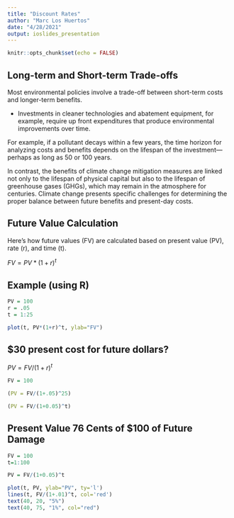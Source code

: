 ```yaml
---
title: "Discount Rates"
author: "Marc Los Huertos"
date: "4/28/2021"
output: ioslides_presentation
---
```


```r
knitr::opts_chunk$set(echo = FALSE)
```

## Long-term and Short-term Trade-offs

Most environmental policies involve a trade-off between short-term costs and longer-term benefits. 

- Investments in cleaner technologies and abatement equipment, for example, require up front expenditures that produce environmental improvements over time. 

For example, if a pollutant decays within a few years, the time horizon for analyzing costs and benefits depends on the lifespan of the investment—perhaps as long as 50 or 100 years. 

In contrast, the benefits of climate change mitigation measures are linked not only to the lifespan of physical capital but also to the lifespan of greenhouse gases (GHGs), which may remain in the atmosphere for centuries. 
Climate change presents specific challenges for determining the proper balance between future benefits and present-day costs.

## Future Value Calculation

Here's how future values (FV) are calculated based on present value (PV), rate (r), and time (t). 

$FV = PV * (1 + r)^t$

## Example (using R)

```r
PV = 100
r = .05
t = 1:25

plot(t, PV*(1+r)^t, ylab="FV")
```

## $30 present cost for future dollars?

$PV = FV/(1+r)^t$

```r
FV = 100

(PV = FV/(1+.05)^25)

(PV = FV/(1+0.05)^t)

```
## Present Value 76 Cents of $100 of Future Damage

```r
FV = 100
t=1:100

PV = FV/(1+0.05)^t

plot(t, PV, ylab="PV", ty='l')
lines(t, FV/(1+.01)^t, col='red')
text(40, 20, "5%")
text(40, 75, "1%", col="red")

```
